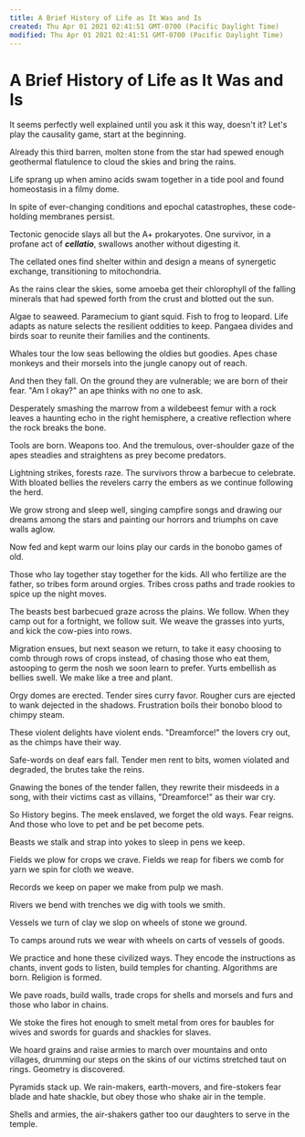 ```yaml
---
title: A Brief History of Life as It Was and Is
created: Thu Apr 01 2021 02:41:51 GMT-0700 (Pacific Daylight Time)
modified: Thu Apr 01 2021 02:41:51 GMT-0700 (Pacific Daylight Time)
---
```

# A Brief History of Life as It Was and Is

It seems perfectly well explained until you ask it this way, doesn't it? Let's play the causality game, start at the beginning.

Already this
third barren,
molten stone
from the star had spewed enough
geothermal flatulence
to cloud the skies
and bring the rains.

Life sprang up
when amino acids swam 
together in a tide pool
and found homeostasis
in a filmy dome.

In spite of
ever-changing conditions
and epochal catastrophes,
these code-holding membranes persist.

Tectonic genocide
slays all but the A+ prokaryotes.
One survivor,
in a profane act of ***cellatio***,
swallows another
without digesting it.

The cellated ones
find shelter within
and design a means
of synergetic exchange,
transitioning to mitochondria.

As the rains clear the skies,
some amoeba get their chlorophyll
of the falling minerals
that had spewed forth
from the crust
and blotted out the sun.

Algae to seaweed.
Paramecium to giant squid.
Fish to frog to leopard.
Life adapts as nature selects
the resilient oddities to keep.
Pangaea divides
and birds soar
to reunite their families
and the continents.

Whales tour the low seas
bellowing the oldies but goodies.
Apes chase monkeys and their morsels
into the jungle canopy out of reach.

And then they fall.
On the ground they are vulnerable;
we are born of their fear.
"Am I okay?" an ape thinks
with no one to ask.

Desperately smashing the marrow 
from a wildebeest femur
with a rock
leaves a haunting echo
in the right hemisphere,
a creative reflection
where the rock breaks the bone.

Tools are born. Weapons too.
And the tremulous,
over-shoulder gaze of the apes
steadies and straightens
as prey become predators.

Lightning strikes, forests raze.
The survivors throw a barbecue to celebrate.
With bloated bellies
the revelers carry the embers
as we continue following the herd.

We grow strong and sleep well, singing campfire songs
and drawing our dreams among the stars
and painting our horrors and triumphs
on cave walls aglow.

Now fed and kept warm
our loins play our cards
in the bonobo games of old.

Those who lay together
stay together for the kids.
All who fertilize are the father,
so tribes form around orgies.
Tribes cross paths
and trade rookies
to spice up the night moves.

The beasts best barbecued
graze across the plains.
We follow.
When they camp out for a fortnight, we follow suit.
We weave the grasses into yurts,
and kick the cow-pies into rows.

Migration ensues,
but next season we return,
to take it easy
choosing to comb
through rows of crops instead,
of chasing those who eat them,
astooping to germ the nosh
we soon learn to prefer.
Yurts embellish as bellies swell.
We make like a tree and plant.

Orgy domes are erected.
Tender sires curry favor.
Rougher curs are ejected
to wank dejected in the shadows.
Frustration boils
their bonobo blood
to chimpy steam.

These violent delights
have violent ends.
"Dreamforce!"
the lovers cry out,
as the chimps have their way.

Safe-words on deaf ears fall.
Tender men rent to bits,
women violated and degraded,
the brutes take the reins.

Gnawing the bones
of the tender fallen,
they rewrite their misdeeds in a song,
with their victims cast as villains,
"Dreamforce!" as their war cry.

So History begins.
The meek enslaved,
we forget the old ways.
Fear reigns.
And those who love to pet
and be pet
become pets.

Beasts we stalk
and strap into yokes
to sleep in pens we keep.

Fields we plow
for crops we crave.
Fields we reap
for fibers we comb
for yarn we spin
for cloth we weave.

Records we keep
on paper we make
from pulp we mash.

Rivers we bend
with trenches we dig
with tools we smith.

Vessels we turn of clay
we slop on wheels
of stone we ground.

To camps around ruts
we wear with wheels
on carts of vessels of goods.

We practice and hone
these civilized ways.
They encode the instructions
as chants, invent gods
to listen, build temples
for chanting. Algorithms
are born. Religion is formed.

We pave roads,
build walls,
trade crops for shells
and morsels and furs
and those who labor in chains.

We stoke the fires
hot enough to smelt
metal from ores
for baubles for wives
and swords for guards
and shackles for slaves.

We hoard grains
and raise armies
to march over mountains
and onto villages,
drumming our steps
on the skins of our victims
stretched taut on rings.
Geometry is discovered.

Pyramids stack up.
We rain-makers,
earth-movers, 
and fire-stokers fear
blade and hate shackle,
but obey those
who shake air in the temple.

Shells and armies,
the air-shakers gather too
our daughters to 
serve in the temple.

